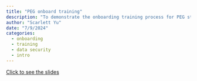 ```yaml
---
title: "PEG onboard training"
description: "To demonstrate the onboarding training process for PEG staff."
author: "Scarlett Yu"
date: "7/9/2024"
categories:
  - onboarding
  - training
  - data security
  - intro
---
```


[Click to see the slides](documents/Yu_Scarlett_PEG onboarding training.pdf)